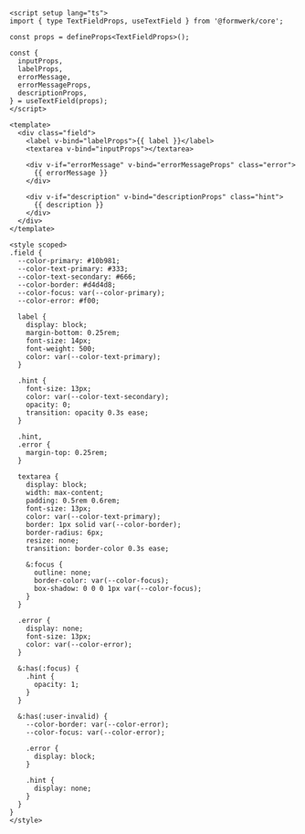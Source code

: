 ```vue collapse={30-102}
<script setup lang="ts">
import { type TextFieldProps, useTextField } from '@formwerk/core';

const props = defineProps<TextFieldProps>();

const {
  inputProps,
  labelProps,
  errorMessage,
  errorMessageProps,
  descriptionProps,
} = useTextField(props);
</script>

<template>
  <div class="field">
    <label v-bind="labelProps">{{ label }}</label>
    <textarea v-bind="inputProps"></textarea>

    <div v-if="errorMessage" v-bind="errorMessageProps" class="error">
      {{ errorMessage }}
    </div>

    <div v-if="description" v-bind="descriptionProps" class="hint">
      {{ description }}
    </div>
  </div>
</template>

<style scoped>
.field {
  --color-primary: #10b981;
  --color-text-primary: #333;
  --color-text-secondary: #666;
  --color-border: #d4d4d8;
  --color-focus: var(--color-primary);
  --color-error: #f00;

  label {
    display: block;
    margin-bottom: 0.25rem;
    font-size: 14px;
    font-weight: 500;
    color: var(--color-text-primary);
  }

  .hint {
    font-size: 13px;
    color: var(--color-text-secondary);
    opacity: 0;
    transition: opacity 0.3s ease;
  }

  .hint,
  .error {
    margin-top: 0.25rem;
  }

  textarea {
    display: block;
    width: max-content;
    padding: 0.5rem 0.6rem;
    font-size: 13px;
    color: var(--color-text-primary);
    border: 1px solid var(--color-border);
    border-radius: 6px;
    resize: none;
    transition: border-color 0.3s ease;

    &:focus {
      outline: none;
      border-color: var(--color-focus);
      box-shadow: 0 0 0 1px var(--color-focus);
    }
  }

  .error {
    display: none;
    font-size: 13px;
    color: var(--color-error);
  }

  &:has(:focus) {
    .hint {
      opacity: 1;
    }
  }

  &:has(:user-invalid) {
    --color-border: var(--color-error);
    --color-focus: var(--color-error);

    .error {
      display: block;
    }

    .hint {
      display: none;
    }
  }
}
</style>
```
